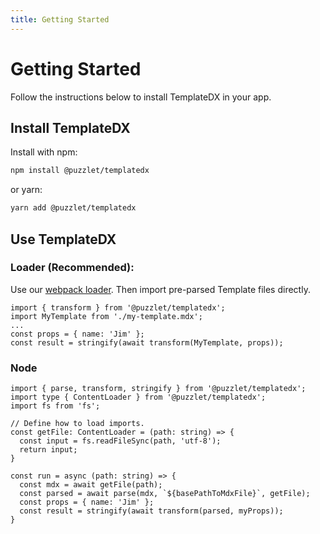 ```yaml
---
title: Getting Started
---
```


# Getting Started

Follow the instructions below to install TemplateDX in your app.

## Install TemplateDX

Install with npm:

```bash npm
npm install @puzzlet/templatedx
```

or yarn:

```bash npm
yarn add @puzzlet/templatedx
```

## Use TemplateDX

### Loader (Recommended):

Use our [webpack loader](https://github.com/puzzlet-ai/promptdx-loader). Then import pre-parsed Template files directly.

```tsx
import { transform } from '@puzzlet/templatedx';
import MyTemplate from './my-template.mdx';
...
const props = { name: 'Jim' };
const result = stringify(await transform(MyTemplate, props));
```

### Node

```tsx
import { parse, transform, stringify } from '@puzzlet/templatedx';
import type { ContentLoader } from '@puzzlet/templatedx';
import fs from 'fs';

// Define how to load imports.
const getFile: ContentLoader = (path: string) => {
  const input = fs.readFileSync(path, 'utf-8');
  return input;
}

const run = async (path: string) => {
  const mdx = await getFile(path);
  const parsed = await parse(mdx, `${basePathToMdxFile}`, getFile);
  const props = { name: 'Jim' };
  const result = stringify(await transform(parsed, myProps));
}
```
